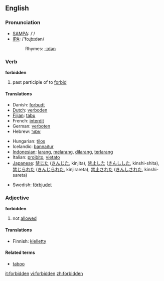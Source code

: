 ==English==

===Pronunciation===

* [[w:SAMPA|SAMPA]]: /'/
* [[w:IPA|IPA]]: /'foɻbɪdən/
*:Rhymes: [[Rhymes:English:-ɪdən|-ɪdən]]

===Verb===
'''forbidden'''

# past participle of to [[forbid]]

====Translations====

{{top}}
*Danish: [[forbudt]]
*[[Dutch]]: [[verboden]]
*[[Fijian]]: [[tabu]]
*French: [[interdit]]
*German: [[verboten]]
*Hebrew: [[אסור]]
{{mid}}
*Hungarian: [[tilos]]
*Icelandic: [[bannaður]]
*[[Indonesian]]: [[larang]], [[larang|melarang]], [[larang|dilarang]], [[larang|terlarang]]
*Italian: [[proibito]], [[vietato]]
*[[Japanese]]: [[禁じた]] ([[きんじた]], kinjita), [[禁止]]した ([[きんし]]した, kinshi-shita), [[禁じられた]] ([[きんじられた]], kinjirareta), [[禁止]]された ([[きんし]]された, kinshi-sareta)
{{bottom}}
*Swedish: [[förbjudet]]

===Adjective===
'''forbidden'''

# not [[allowed]]

====Translations====
*Finnish: [[kielletty]]

====Related terms====
*[[taboo]]

[[it:forbidden]]
[[vi:forbidden]]
[[zh:forbidden]]